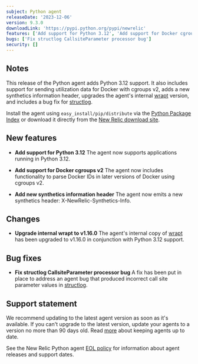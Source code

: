 ```yaml
---
subject: Python agent
releaseDate: '2023-12-06'
version: 9.3.0
downloadLink: 'https://pypi.python.org/pypi/newrelic'
features: ['Add support for Python 3.12', 'Add support for Docker cgroups v2', 'Add new synthetics information header', 'Upgrade internal wrapt to v1.16.0']
bugs: ['Fix structlog CallsiteParameter processor bug']
security: []
---
```


## Notes

This release of the Python agent adds Python 3.12 support. It also includes support for sending utilization data for Docker with cgroups v2, adds a new synthetics information header, upgrades the agent's internal [wrapt](https://pypi.org/project/wrapt/1.16.0/) version, and includes a bug fix for [structlog](https://pypi.org/project/structlog/).

Install the agent using `easy_install/pip/distribute` via the [Python Package Index](https://pypi.python.org/pypi/newrelic) or download it directly from the [New Relic download site](https://download.newrelic.com/python_agent/release).


## New features

* **Add support for Python 3.12**
The agent now supports applications running in Python 3.12.

* **Add support for Docker cgroups v2**
The agent now includes functionality to parse Docker IDs in later versions of Docker using cgroups v2.

* **Add new synthetics information header**
The agent now emits a new synthetics header: X-NewRelic-Synthetics-Info.


## Changes

* **Upgrade internal wrapt to v1.16.0**
The agent's internal copy of [wrapt](https://pypi.org/project/wrapt/1.16.0/) has been upgraded to v1.16.0 in conjunction with Python 3.12 support.


## Bug fixes

* **Fix structlog CallsiteParameter processor bug**
A fix has been put in place to address an agent bug that produced incorrect call site parameter values in [structlog](https://pypi.org/project/structlog/).


## Support statement

We recommend updating to the latest agent version as soon as it's available. If you can't upgrade to the latest version, update your agents to a version no more than 90 days old. Read [more](/docs/new-relic-solutions/new-relic-one/install-configure/update-new-relic-agent/) about keeping agents up to date.

See the New Relic Python agent [EOL policy](/docs/apm/agents/python-agent/getting-started/python-agent-eol-policy/) for information about agent releases and support dates.
